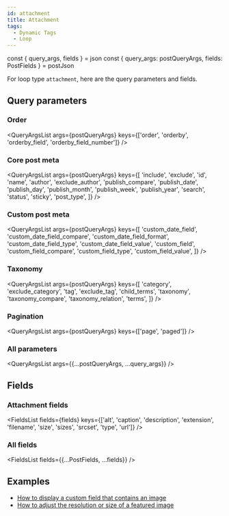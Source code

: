 ```yaml
---
id: attachment
title: Attachment
tags:
  - Dynamic Tags
  - Loop
---
```


const { query_args, fields } = json
const { query_args: postQueryArgs, fields: PostFields } = postJson

For loop type `attachment`, here are the query parameters and fields.

## Query parameters

### Order

<QueryArgsList
  args={postQueryArgs}
  keys={['order', 'orderby', 'orderby_field', 'orderby_field_number']}
/>

### Core post meta

<QueryArgsList
  args={postQueryArgs}
  keys={[
    'include',
    'exclude',
    'id',
    'name',
    'author',
    'exclude_author',
    'publish_compare',
    'publish_date',
    'publish_day',
    'publish_month',
    'publish_week',
    'publish_year',
    'search',
    'status',
    'sticky',
    'post_type',
  ]}
/>

### Custom post meta

<QueryArgsList
  args={postQueryArgs}
  keys={[
    'custom_date_field',
    'custom_date_field_compare',
    'custom_date_field_format',
    'custom_date_field_type',
    'custom_date_field_value',
    'custom_field',
    'custom_field_compare',
    'custom_field_type',
    'custom_field_value',
  ]}
/>

### Taxonomy

<QueryArgsList
  args={postQueryArgs}
  keys={[
    'category',
    'exclude_category',
    'tag',
    'exclude_tag',
    'child_terms',
    'taxonomy',
    'taxonomy_compare',
    'taxonomy_relation',
    'terms',
  ]}
/>

### Pagination

<QueryArgsList args={postQueryArgs} keys={['page', 'paged']} />

### All parameters

<QueryArgsList args={{...postQueryArgs, ...query_args}} />


## Fields

### Attachment fields

<FieldsList fields={fields} keys={['alt', 'caption', 'description', 'extension', 'filename', 'size', 'sizes', 'srcset', 'type', 'url']} />


### All fields

<FieldsList fields={{...PostFields, ...fields}} />

## Examples

- [How to display a custom field that contains an image](/how-to/custom-image-fields)  
- [How to adjust the resolution or size of a featured image](/how-to/resolution-size-featured-image)